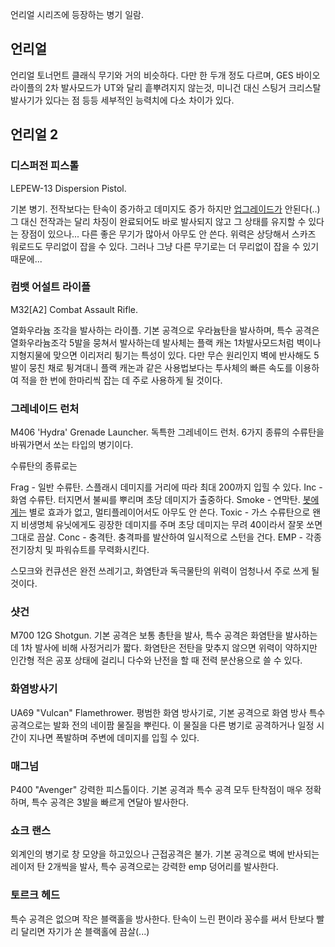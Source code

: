 언리얼 시리즈에 등장하는 병기 일람.

== 언리얼 ==

언리얼 토너먼트 클래식 무기와 거의 비슷하다. 다만 한 두개 정도 다르며, GES 바이오라이플의 2차 발사모드가 UT와 달리 흩뿌려지지 않는것, 미니건 대신 스팅거 크리스탈 발사기가 있다는 점 등등 세부적인 능력치에 다소 차이가 있다.

== 언리얼 2 ==

=== 디스퍼전 피스톨 ===

LEPEW-13 Dispersion Pistol.

기본 병기. 전작보다는 탄속이 증가하고 데미지도 증가 하지만 [[업그레이드]]가 안된다(..)
그 대신 전작과는 달리 차징이 완료되어도 바로 발사되지 않고 그 상태를 유지할 수 있다는 장점이 있으나... 다른 좋은 무기가 많아서 아무도 안 쓴다. 위력은 상당해서 스카즈 워로드도 무리없이 잡을 수 있다. 그러나 그냥 다른 무기로는 더 무리없이 잡을 수 있기 때문에...

=== 컴뱃 어설트 라이플 ===

M32[A2] Combat Assault Rifle.

열화우라늄 조각을 발사하는 라이플. 기본 공격으로 우라늄탄을 발사하며, 특수 공격은 열화우라늄조각 5발을 뭉쳐서 발사하는데 발사체는 플랙 캐논 1차발사모드처럼 벽이나 지형지물에 맞으면 이리저리 튕기는 특성이 있다. 다만 무슨 원리인지 벽에 반사해도 5발이 뭉친 채로 튕겨대니 플랙 캐논과 같은 사용법보다는 투사체의 빠른 속도를 이용하여 적을 한 번에 한마리씩 잡는 데 주로 사용하게 될 것이다.

=== 그레네이드 런처 ===

M406 'Hydra' Grenade Launcher.
독특한 그레네이드 런처. 6가지 종류의 수류탄을 바꿔가면서 쏘는 타입의 병기이다.

수류탄의 종류로는

Frag - 일반 수류탄. 스플래시 데미지를 거리에 따라 최대 200까지 입힐 수 있다.
Inc - 화염 수류탄. 터지면서 불씨를 뿌리며 초당 데미지가 출중하다.
Smoke - 연막탄. [[봇]]에게는 별로 효과가 없고, 멀티플레이어서도 아무도 안 쓴다.
Toxic - 가스 수류탄으로 왠지 비생명체 유닛에게도 굉장한 데미지를 주며 초당 데미지는 무려 40이라서 잘못 쏘면 그대로 끔살.
Conc - 충격탄. 충격파를 발산하여 일시적으로 스턴을 건다.
EMP - 각종 전기장치 및 파워슈트를 무력화시킨다.

스모크와 컨큐션은 완전 쓰레기고, 화염탄과 독극물탄의 위력이 엄청나서 주로 쓰게 될 것이다.

=== 샷건 ===

M700 12G Shotgun.
기본 공격은 보통 총탄을 발사, 특수 공격은 화염탄을 발사하는데 1차 발사에 비해 사정거리가 짧다. 화염탄은 전탄을 맞추지 않으면 위력이 약하지만 인간형 적은 공포 상태에 걸리니 다수와 난전을 할 때 전력 분산용으로 쓸 수 있다.

=== 화염방사기 ===

UA69 "Vulcan" Flamethrower.
평범한 화염 방사기로, 기본 공격으로 화염 방사 특수 공격으로는 발화 전의 네이팜 물질을 뿌린다. 이 물질을 다른 병기로 공격하거나 일정 시간이 지나면 폭발하며 주변에 데미지를 입힐 수 있다.

=== 매그넘 ===

P400 "Avenger"
강력한 피스톨이다. 기본 공격과 특수 공격 모두 탄착점이 매우 정확하며, 특수 공격은 3발을 빠르게 연달아 발사한다.

=== 쇼크 랜스 ===

외계인의 병기로 창 모양을 하고있으나 근접공격은 불가. 기본 공격으로 벽에 반사되는 레이저 탄 2개씩을 발사, 특수 공격으로는 강력한 emp 덩어리를 발사한다.

=== 토르크 헤드 ===

특수 공격은 없으며 작은 블랙홀을 방사한다. 탄속이 느린 편이라 꽁수를 써서 탄보다 빨리 달리면 자기가 쏜 블랙홀에 끔살(...)













